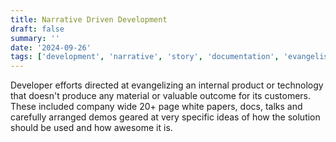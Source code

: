 ```yaml
---
title: Narrative Driven Development
draft: false
summary: ''
date: '2024-09-26'
tags: ['development', 'narrative', 'story', 'documentation', 'evangelism']
---
```


Developer efforts directed at evangelizing an internal product or technology that doesn't produce any material or valuable outcome for its customers. These included company wide 20+ page white papers, docs, talks and carefully arranged demos geared at very specific ideas of how the solution should be used and how awesome it is.
